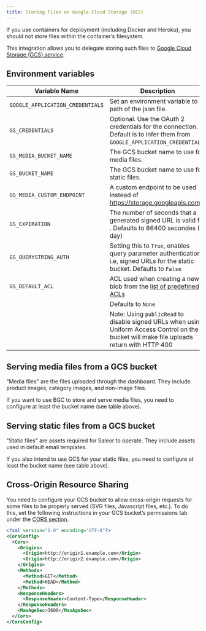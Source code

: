 ```yaml
---
title: Storing Files on Google Cloud Storage (GCS)
---
```


If you use containers for deployment (including Docker and Heroku), you should not store files within the container’s filesystem.

This integration allows you to delegate storing such files to [Google Cloud Storage (GCS) service](https://django-storages.readthedocs.io/en/latest/backends/gcloud.html).

## Environment variables

| Variable Name                    | Description                                                                                                               |
|----------------------------------|---------------------------------------------------------------------------------------------------------------------------|
| `GOOGLE_APPLICATION_CREDENTIALS` | Set an environment variable to a path of the json file.                                                                   |
| `GS_CREDENTIALS`                 | Optional. Use the OAuth 2 credentials for the connection. Default is to infer them from `GOOGLE_APPLICATION_CREDENTIALS`. |
| `GS_MEDIA_BUCKET_NAME`           | The GCS bucket name to use for media files.                                                                               |
| `GS_BUCKET_NAME`                 | The GCS bucket name to use for static files.                                                                              |
| `GS_MEDIA_CUSTOM_ENDPOINT`       | A custom endpoint to be used instead of https://storage.googleapis.com                                                    |
| `GS_EXPIRATION`                  | The number of seconds that a generated signed URL is valid for  . Defaults to 86400 secondes (1 day)                      |
| `GS_QUERYSTRING_AUTH`            | Setting this to `True`, enables query parameter authentication i.e, signed URLs for the static bucket. Defaults to `False`|
| `GS_DEFAULT_ACL`                 | ACL used when creating a new blob from the [list of predefined ACLs](https://cloud.google.com/storage/docs/access-control/lists#predefined-acl) |
|                                  | Defaults to `None`                                                                                                        |
|                                  | Note: Using `publicRead` to disable signed URLs when using Uniform Access Control on the bucket will make file uploads return with HTTP 400 |


## Serving media files from a GCS bucket

"Media files" are the files uploaded through the dashboard. They include product images, category images, and non-image files.

If you want to use BGC to store and serve media files, you need to configure at least the bucket name (see table above).

## Serving static files from a GCS bucket

"Static files" are assets required for Saleor to operate. They include assets used in default email templates.

If you also intend to use GCS for your static files, you need to configure at least the bucket name (see table above).

## Cross-Origin Resource Sharing

You need to configure your GCS bucket to allow cross-origin requests for some files to be properly served (SVG files, Javascript files, etc.). To do this, set the following instructions in your GCS bucket’s permissions tab under the [CORS section](https://cloud.google.com/storage/docs/xml-api/put-bucket-cors).

```xml
<?xml version="1.0" encoding="UTF-8"?>
<CorsConfig>
  <Cors>
    <Origins>
      <Origin>http://origin1.example.com</Origin>
      <Origin>http://origin2.example.com</Origin>
    </Origins>
    <Methods>
      <Method>GET</Method>
      <Method>HEAD</Method>
    </Methods>
    <ResponseHeaders>
      <ResponseHeader>Content-Type</ResponseHeader>
    </ResponseHeaders>
    <MaxAgeSec>3600</MaxAgeSec>
  </Cors>
</CorsConfig>
```
